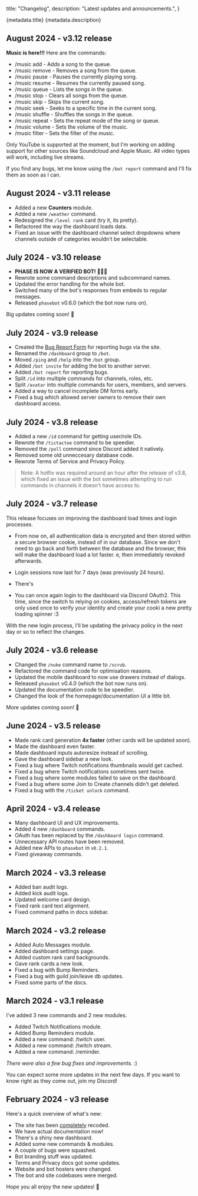   title: "Changelog",
  description: "Latest updates and announcements.",
}

<Heading>
  <HeadingTitle>{metadata.title}</HeadingTitle>
  <HeadingDescription>{metadata.description}</HeadingDescription>
</Heading>

## August 2024 - v3.12 release

**Music is here!!!** Here are the commands:

* /music add - Adds a song to the queue.
* /music remove - Removes a song from the queue.
* /music pause - Pauses the currently playing song.
* /music resume - Resumes the currently paused song.
* /music queue - Lists the songs in the queue.
* /music stop - Clears all songs from the queue.
* /music skip - Skips the current song.
* /music seek - Seeks to a specific time in the current song.
* /music shuffle - Shuffles the songs in the queue.
* /music repeat - Sets the repeat mode of the song or queue.
* /music volume - Sets the volume of the music.
* /music filter - Sets the filter of the music.

Only YouTube is supported at the moment, but I'm working on adding support for other sources like Soundcloud and Apple Music. All video types will work, including live streams.

If you find any bugs, let me know using the `/bot report` command and I'll fix them as soon as I can.

## August 2024 - v3.11 release

* Added a new **Counters** module.
* Added a new `/weather` command.
* Redesigned the `/level rank` card (try it, its pretty).
* Refactored the way the dashboard loads data.
* Fixed an issue with the dashboard channel select dropdowns where channels outside of categories wouldn't be selectable.

## July 2024 - v3.10 release

* **PHASE IS NOW A VERIFIED BOT! 🎉🎉🎉**
* Rewrote some command descriptions and subcommand names.
* Updated the error handling for the whole bot.
* Switched many of the bot's responses from embeds to regular messages.
* Released `phasebot` v0.6.0 (which the bot now runs on).

Big updates coming soon! 🤍

## July 2024 - v3.9 release

* Created the [Bug Report Form](https://phasebot.xyz/contact/bug-report) for reporting bugs via the site.
* Renamed the `/dashboard` group to `/bot`.
* Moved `/ping` and `/help` into the `/bot` group.
* Added `/bot invite` for adding the bot to another server.
* Added `/bot report` for reporting bugs.
* Split `/id` into multiple commands for channels, roles, etc.
* Split `/avatar` into multiple commands for users, members, and servers.
* Added a way to cancel incomplete DM forms early.
* Fixed a bug which allowed server owners to remove their own dashboard access.

## July 2024 - v3.8 release

* Added a new `/id` command for getting user/role IDs.
* Rewrote the `/tictactoe` command to be speedier.
* Removed the `/poll` command since Discord added it natively.
* Removed some old unneccesary database code.
* Rewrote Terms of Service and Privacy Policy.

> Note: A hotfix was required around an hour after the release of v3.8, which fixed an issue with the bot sometimes attempting to run commands in channels it doesn't have access to.

## July 2024 - v3.7 release

This release focuses on improving the dashboard load times and login processes.

* From now on, all authentication data is encrypted and then stored within a secure browser cookie, instead of in our database. Since we don't need to go back and forth between the database and the browser, this will make the dashboard load a lot faster.
e, then immediately revoked afterwards.

* Login sessions now last for 7 days (was previously 24 hours).

* There's
* You can once again login to the dashboard via Discord OAuth2. This time, since the switch to relying on cookies, access/refresh tokens are only used once to verify your identity and create your cooki a new pretty loading spinner :3

With the new login process, I'll be updating the privacy policy in the next day or so to reflect the changes.

## July 2024 - v3.6 release

* Changed the `/nuke` command name to `/scrub`.
* Refactored the command code for optimisation reasons.
* Updated the mobile dashboard to now use drawers instead of dialogs.
* Released `phasebot` v0.4.0 (which the bot now runs on).
* Updated the documentation code to be speedier.
* Changed the look of the homepage/documentation UI a little bit.

More updates coming soon! 🤍

## June 2024 - v3.5 release

* Made rank card generation **4x faster** (other cards will be updated soon).
* Made the dashboard even faster.
* Made dashboard inputs autoresize instead of scrolling.
* Gave the dashboard sidebar a new look.
* Fixed a bug where Twitch notifications thumbnails would get cached.
* Fixed a bug where Twitch notifications sometimes sent twice.
* Fixed a bug where some modules failed to save on the dashboard.
* Fixed a bug where some Join to Create channels didn't get deleted.
* Fixed a bug with the `/ticket unlock` command.

## April 2024 - v3.4 release

* Many dashboard UI and UX improvements.
* Added 4 new `/dashboard` commands.
* OAuth has been replaced by the `/dashboard login` command.
* Unnecessary API routes have been removed.
* Added new APIs to `phasebot` in `v0.2.1`.
* Fixed giveaway commands.

## March 2024 - v3.3 release

* Added ban audit logs.
* Added kick audit logs.
* Updated welcome card design.
* Fixed rank card text alignment.
* Fixed command paths in docs sidebar.

## March 2024 - v3.2 release

* Added Auto Messages module.
* Added dashboard settings page.
* Added custom rank card backgrounds.
* Gave rank cards a new look.
* Fixed a bug with Bump Reminders.
* Fixed a bug with guild join/leave db updates.
* Fixed some parts of the docs.

## March 2024 - v3.1 release

I've added 3 new commands and 2 new modules.

* Added Twitch Notifications module.
* Added Bump Reminders module.
* Added a new command: /twitch user.
* Added a new command: /twitch stream.
* Added a new command: /reminder.

*There were also a few bug fixes and improvements.* :)

You can expect some more updates in the next few days.
If you want to know right as they come out, <Link href="/redirect/discord">join my Discord</Link>!

## February 2024 - v3 release

Here's a quick overview of what's new:

* The site has been <u>completely</u> recoded.
* We have actual documentation now!
* There's a shiny new dashboard.
* Added some new commands & modules.
* A couple of bugs were squashed.
* Bot branding stuff was updated.
* Terms and Privacy docs got some updates.
* Website and bot hosters were changed.
* The bot and site codebases were merged.

Hope you all enjoy the new updates! 🤍